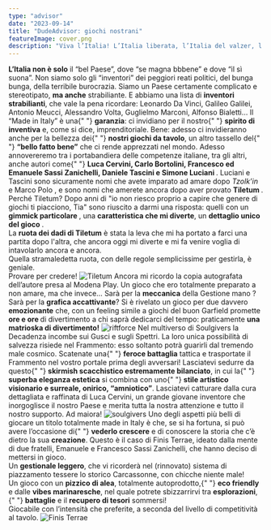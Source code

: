 ```yaml
---
type: "advisor"
date: "2023-09-14"
title: "DudeAdvisor: giochi nostrani"
featureImage: cover.png
description: "Viva l’Italia! L’Italia liberata, l’Italia del valzer, l’Italia del caffè, l’Italia che non muore, l’Italia che… inventa giochi da tavolo!!!"
---
```


<AdvisorIntro>
  <strong> L’Italia non è solo</strong> il “bel Paese”, dove “se magna bbbene” e
  dove “il sì suona”. Non siamo solo gli “inventori” dei peggiori reati
  politici, del bunga bunga, della terribile burocrazia. Siamo un Paese
  certamente complicato e stereotipato, <strong>ma anche</strong> strabiliante.
  E abbiamo una lista di <strong>inventori strabilianti</strong>, che vale la
  pena ricordare: Leonardo Da Vinci, Galileo Galilei, Antonio Meucci, Alessandro
  Volta, Guglielmo Marconi, Alfonso Bialetti… Il “Made in Italy” è una{" "}
  <strong>garanzia</strong>: ci invidiano per il nostro{" "}
  <strong>spirito di inventiva</strong> e, come si dice, imprenditoriale. Bene:
  adesso ci invidieranno anche per la bellezza dei{" "}
  <strong>nostri giochi da tavolo</strong>, un altro tassello del{" "}
  <strong>“bello fatto bene”</strong> che ci rende apprezzati nel mondo. Adesso
  annovereremo tra i portabandiera delle competenze italiane, tra gli altri,
  anche autori come{" "}
  <strong>
    Luca Cervini, Carlo Bortolini, Francesco ed Emanuele Sassi Zanichelli,
    Daniele Tascini e Simone Luciani
  </strong>
  .
</AdvisorIntro>

<AdvisorBit slug="tiletum" writer="Tia">
  Luciani e Tascini sono sicuramente nomi che avete imparato ad amare dopo
  <em>Tzolk’in</em> e <Link to="/reviews/sulle-tracce-di-marco-polo">
    Marco Polo
  </Link>, e sono nomi che amerete ancora dopo aver provato <strong>
    Tiletum
  </strong>.
  <br />
  Perché Tiletum? Dopo anni di "io non riesco proprio a capire che genere di giochi
  ti piacciono, Tia" sono riuscito a darmi una risposta: quelli con un <strong>
    gimmick particolare
  </strong>, una <strong>caratteristica che mi diverte</strong>, un <strong>
    dettaglio unico del gioco
  </strong>.
  <br />
  La <strong>ruota dei dadi di Tiletum</strong> è stata la leva che mi ha portato
  a farci una partita dopo l'altra, che ancora oggi mi diverte e mi fa venire voglia
  di intavolarlo ancora e ancora. <br />
  Quella stramaledetta ruota, con delle regole semplicissime per gestirla, è
  geniale. <br />
  Provare per credere!
</AdvisorBit>

<img src="../../reviews/tiletum/game1.jpg" alt="Tiletum" />

<AdvisorBit slug="riftforce" writer="Fora">
  Ancora mi ricordo la copia autografata dell’autore presa al Modena Play. Un
  gioco che ero totalmente preparato a non amare, ma che invece… Sarà per la
  <strong>meccanica</strong> della <Link to="/mechanisms/gestione-mano">
    Gestione mano
  </Link>? Sarà per la <strong>grafica accattivante</strong>? Si è rivelato un gioco
  per due davvero <strong>emozionante</strong> che, con un feeling simile a giochi
  del buon <Link to="/designers/richard-garfield">Garfield</Link> promette <strong>
    ore e ore
  </strong> di divertimento a chi saprà dedicarci del tempo: praticamente <strong>una matrioska di divertimento!</strong>
</AdvisorBit>

<img src="../../reviews/riftforce/game1.jpg" alt="riftforce" />

<AdvisorBit slug="soulgivers" writer="Dadi-Daddy">
  Nel multiverso di Soulgivers la Decadenza incombe sui Gusci e sugli Spettri.
  La loro unica possibilità di salvezza risiede nel Frammento: esso soltanto
  potrà guarirli dal tremendo male cosmico. Scatenate una{" "}
  <strong>feroce battaglia</strong> tattica e trasportate il Frammento nel
  vostro portale prima degli avversari! Lasciatevi sedurre da questo{" "}
  <strong>skirmish scacchistico estremamente bilanciato</strong>, in cui la{" "}
  <strong>superba eleganza estetica</strong> si combina con uno{" "}
  <strong>stile artistico visionario e surreale, onirico, “amniotico”</strong>.
  Lasciatevi catturare dalla cura dettagliata e raffinata di Luca Cervini, un
  grande giovane inventore che inorgoglisce il nostro Paese e merita tutta la
  nostra attenzione e tutto il nostro supporto. Ad maiora!
</AdvisorBit>

<img src="../../reviews/soulgivers/game1.jpg" alt="soulgivers" />

<AdvisorBit slug="finis-terrae" writer="Eris.in.Boardgameland">
  Uno degli aspetti più belli di giocare un titolo totalmente made in Italy è
  che, se si ha fortuna, si può avere l’occasione di{" "}
  <strong>vederlo crescere</strong> e di conoscere la storia che c’è dietro la
  sua <strong>creazione</strong>. Questo è il caso di Finis Terrae, ideato dalla
  mente di due fratelli, Emanuele e Francesco Sassi Zanichelli, che hanno deciso
  di mettersi in gioco.
  <br />
  Un <strong>gestionale leggero</strong>, che vi ricorderà nel (rinnovato)
  sistema di piazzamento tessere lo storico Carcassonne, con chicche niente
  male!
  <br />
  Un gioco con un <strong>pizzico di alea</strong>, totalmente autoprodotto,{" "}
  <strong>eco friendly</strong> e dalle <strong>vibes marinaresche</strong>, nel
  quale potrete sbizzarrirvi tra <strong>esplorazioni</strong>,{" "}
  <strong>battaglie</strong> e il <strong>recupero di tesori</strong> sommersi!
  <br />
  Giocabile con l’intensità che preferite, a seconda del livello di
  competitività al tavolo.
</AdvisorBit>

<img src="../../reviews/finis-terrae/game3.jpg" alt="Finis Terrae" />
